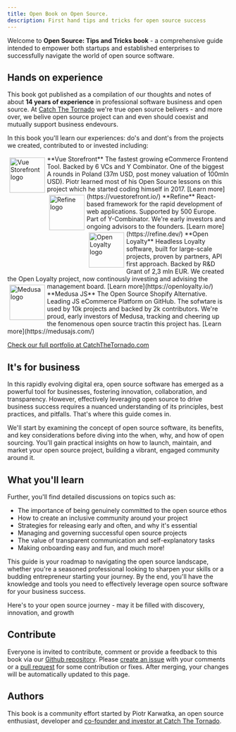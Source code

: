 ```yaml
---
title: Open Book on Open Source.
description: First hand tips and tricks for open source success
---
```


Welcome to **Open Source: Tips and Tricks book**  - a comprehensive guide intended to empower both startups and established enterprises to successfully navigate the world of open source software.

## Hands on experience

This book got published as a compilation of our thoughts and notes of about **14 years of experience** in professional software business and open source. 
At [Catch The Tornado](https://www.catchthetornado.com/portfolio) we're true open source belivers - and more over, we belive open source project can and even should coexist and mutually support business endevours.

In this book you'll learn our experiences: do's and dont's from the projects we created, contributed to or invested including:

<img alt="Vue Storefront logo" style="height: 80px; float: left;margin: 5px;" src="/assets/vsf-logo.svg" />
**Vue Storefront**
The fastest growing eCommerce Frontend Tool. Backed by 6 VCs and Y Combinator. One of the biggest A rounds in Poland (37m USD, post money valuation of 100mln USD). Piotr learned most of his Open Source lessons on this project which he started coding himself in 2017. [Learn more](https://vuestorefront.io/)

<img alt="Refine logo" style="height: 80px; float: left;margin: 5px;" src="/assets/refine-logo.svg" />
**Refine**
React-based framework for the rapid development of web applications. Supported by 500 Europe. Part of Y-Combinator. We're early investors and ongoing advisors to the founders. [Learn more](https://refine.dev/)

<img alt="Open Loyalty logo" style="height: 80px; float: left;margin: 5px;" src="/assets/openloyalty-logo.png" />
**Open Loyalty**
Headless Loyalty software, built for large-scale projects, proven by partners, API first approach. Backed by R&D Grant of 2,3 mln EUR. We created the Open Loyalty project, now continously investing and advising the management board. [Learn more](https://openloyalty.io/)

<img alt="Medusa logo" style="height: 80px; float: left;margin: 5px;" src="/assets/medusa-logo.svg" />
**Medusa JS**
The Open Source Shopify Alternative. Leading JS eCommerce Platform on GitHub. The sofwtare is used by 10k projects and backed by 2k contributors. We're proud, early investors of Medusa, tracking and cheering up the fenomenous open source tractin this project has. [Learn more](https://medusajs.com/)

[Check our full portfolio at CatchTheTornado.com](https://www.catchthetornado.com/)

## It's for business

In this rapidly evolving digital era, open source software has emerged as a powerful tool for businesses, fostering innovation, collaboration, and transparency. However, effectively leveraging open source to drive business success requires a nuanced understanding of its principles, best practices, and pitfalls. That's where this guide comes in.

We'll start by examining the concept of open source software, its benefits, and key considerations before diving into the when, why, and how of open sourcing. You'll gain practical insights on how to launch, maintain, and market your open source project, building a vibrant, engaged community around it.


## What you'll learn 

Further, you'll find detailed discussions on topics such as:
- The importance of being genuinely committed to the open source ethos
- How to create an inclusive community around your project
- Strategies for releasing early and often, and why it's essential
- Managing and governing successful open source projects
- The value of transparent communication and self-explanatory tasks
- Making onboarding easy and fun, and much more!

This guide is your roadmap to navigating the open source landscape, whether you're a seasoned professional looking to sharpen your skills or a budding entrepreneur starting your journey. By the end, you'll have the knowledge and tools you need to effectively leverage open source software for your business success.

Here's to your open source journey - may it be filled with discovery, innovation, and growth

## Contribute

Everyone is invited to contribute, comment or provide a feedback to this book via our [Github repository](https://github.com/CatchTheTornado/opensourcetipsbook). Please [create an issue](https://github.com/CatchTheTornado/opensourcetipsbook/issues/new) with your comments or a [pull request](https://github.com/CatchTheTornado/opensourcetipsbook/pulls) for some contribution or fixes. After merging, your changes will be automatically updated to this page.

## Authors

This book is a community effort started by Piotr Karwatka, an open source enthusiast, developer and [co-founder and investor at Catch The Tornado](https://www.catchthetornado.com/portfolio). 
